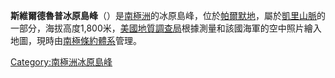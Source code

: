 {{coord|72|45|S|63|15|W|display=title}}

'''斯維爾德魯普冰原島峰'''（{{lang-en|Sverdrup Nunataks1}}）是[[南極洲|南極洲]]的冰原島峰，位於[[帕爾默地|帕爾默地]]，屬於[[凱里山脈|凱里山脈]]的一部分，海拔高度1,800米，[[美國地質調查局|美國地質調查局]]根據測量和該國海軍的空中照片繪入地圖，現時由[[南極條約體系|南極條約體系]]管理。

{{Antarctica-geo-stub}}
[[Category:南極洲冰原島峰|Category:南極洲冰原島峰]]